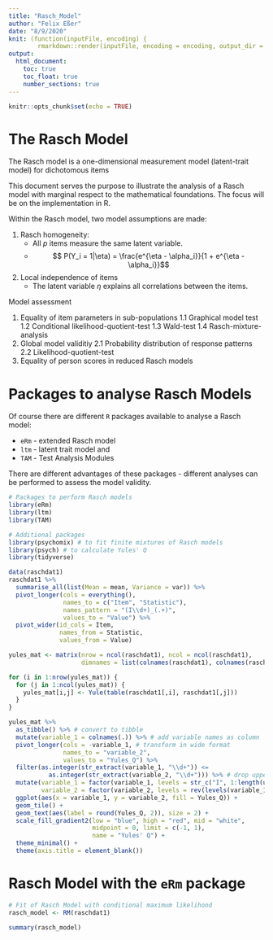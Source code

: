 ```yaml
---
title: "Rasch_Model"
author: "Felix Eßer"
date: "8/9/2020"
knit: (function(inputFile, encoding) {
        rmarkdown::render(inputFile, encoding = encoding, output_dir = file.path("..", "Output")) })
output: 
  html_document:
    toc: true
    toc_float: true
    number_sections: true
---
```


```r
knitr::opts_chunk$set(echo = TRUE)
```

# The Rasch Model

The Rasch model is a one-dimensional measurement model (latent-trait model) for dichotomous items 

This document serves the purpose to illustrate the analysis of a Rasch model with marginal respect to the mathematical foundations. The focus will be on the implementation in R. 

Within the Rasch model, two model assumptions are made:

1. Rasch homogeneity:
    - All $p$ items measure the same latent variable.
    - $$ P(Y_i = 1|\eta) = \frac{e^{\eta - \alpha_i}}{1 + e^{\eta - \alpha_i}}$$
2. Local independence of items
    - The latent variable $\eta$ explains all correlations between the items.
    
    
Model assessment

1. Equality of item parameters in sub-populations
    1.1 Graphical model test
    1.2 Conditional likelihood-quotient-test
    1.3 Wald-test
    1.4 Rasch-mixture-analysis
2. Global model validitiy
    2.1 Probability distribution of response patterns
    2.2 Likelihood-quotient-test
3. Equality of person scores in reduced Rasch models


# Packages to analyse Rasch Models

Of course there are different `R` packages available to analyse a Rasch model: 

- `eRm` - extended Rasch model
- `ltm` - latent trait model and
- `TAM` - Test Analysis Modules

There are different advantages of these packages - different analyses can be performed to assess the model validity.

```r
# Packages to perform Rasch models
library(eRm)
library(ltm)
library(TAM)

# Additional packages
library(psychomix) # to fit finite mixtures of Rasch models
library(psych) # to calculate Yules' Q
library(tidyverse)
```


```r
data(raschdat1)
raschdat1 %>% 
  summarise_all(list(Mean = mean, Variance = var)) %>% 
  pivot_longer(cols = everything(),
               names_to = c("Item", "Statistic"),
               names_pattern = "(I\\d+)_(.+)",
               values_to = "Value") %>% 
  pivot_wider(id_cols = Item,
              names_from = Statistic,
              values_from = Value)
```

```r
yules_mat <- matrix(nrow = ncol(raschdat1), ncol = ncol(raschdat1),
                    dimnames = list(colnames(raschdat1), colnames(raschdat1)))

for (i in 1:nrow(yules_mat)) {
  for (j in 1:ncol(yules_mat)) {
    yules_mat[i,j] <- Yule(table(raschdat1[,i], raschdat1[,j]))
  }
}

yules_mat %>% 
  as_tibble() %>% # convert to tibble
  mutate(variable_1 = colnames(.)) %>% # add variable names as column
  pivot_longer(cols = -variable_1, # transform in wide format
               names_to = "variable_2", 
               values_to = "Yules_Q") %>% 
  filter(as.integer(str_extract(variable_1, "\\d+")) <= 
           as.integer(str_extract(variable_2, "\\d+"))) %>% # drop upper triangle of correlation matrix
  mutate(variable_1 = factor(variable_1, levels = str_c("I", 1:length(unique(variable_1)))),
         variable_2 = factor(variable_2, levels = rev(levels(variable_1)))) %>% # transform variables to factors
  ggplot(aes(x = variable_1, y = variable_2, fill = Yules_Q)) +
  geom_tile() +
  geom_text(aes(label = round(Yules_Q, 2)), size = 2) +
  scale_fill_gradient2(low = "blue", high = "red", mid = "white",
                       midpoint = 0, limit = c(-1, 1),
                       name = "Yules' Q") +
  theme_minimal() +
  theme(axis.title = element_blank())
```


# Rasch Model with the `eRm` package

```r
# Fit of Rasch Model with conditional maximum likelihood
rasch_model <- RM(raschdat1)

summary(rasch_model)
```

